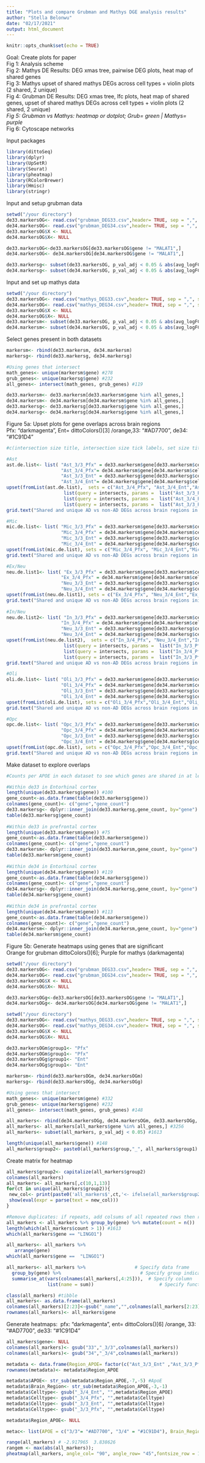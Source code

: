 ```yaml
---
title: "Plots and compare Grubman and Mathys DGE analysis results"
author: "Stella Belonwu"
date: "02/17/2021"
output: html_document
---
```


```r
knitr::opts_chunk$set(echo = TRUE)
```

Goal: Create plots for paper\
Fig 1: Analysis scheme\
Fig 2: Mathys DE Results: DEG xmas tree, pairwise DEG plots, heat map of shared genes\
Fig 3: Mathys upset of shared mathys DEGs across cell types + violin plots (2 shared, 2 unique)\
Fig 4: Grubman DE Results: DEG xmas tree, lfc plots, heat map of shared genes, upset of shared mathys DEGs across cell types + violin plots (2 shared, 2 unique)\
*Fig 5: Grubman vs Mathys: heatmap or dotplot; Grub= green | Mathys= purple*\
Fig 6: Cytoscape networks\

Input packages
```r
library(dittoSeq)
library(dplyr)
library(UpSetR)
library(Seurat)
library(pheatmap)
library(RColorBrewer)
library(Hmisc)
library(stringr)
```

Input and setup grubman data\
```r
setwd("/your directory")
de33.markersOG<- read.csv("grubman_DEG33.csv",header= TRUE, sep = ",", stringsAsFactors=FALSE)
de34.markersOG<- read.csv("grubman_DEG34.csv",header= TRUE, sep = ",", stringsAsFactors=FALSE)
de33.markersOG$X <- NULL
de34.markersOG$X<- NULL

de33.markersOG<-de33.markersOG[de33.markersOG$gene != "MALAT1",]
de34.markersOG<- de34.markersOG[de34.markersOG$gene != "MALAT1",]

de33.markersg<- subset(de33.markersOG, p_val_adj < 0.05 & abs(avg_logFC) > 0.25)
de34.markersg<- subset(de34.markersOG, p_val_adj < 0.05 & abs(avg_logFC) > 0.25)
```

Input and set up mathys data\
```r
setwd("/your directory")
de33.markersOG<- read.csv("mathys_DEG33.csv",header= TRUE, sep = ",", stringsAsFactors=FALSE)
de34.markersOG<- read.csv("mathys_DEG34.csv",header= TRUE, sep = ",", stringsAsFactors=FALSE)
de33.markersOG$X <- NULL
de34.markersOG$X<- NULL
de33.markersm<- subset(de33.markersOG, p_val_adj < 0.05 & abs(avg_logFC) > 0.25)
de34.markersm<- subset(de34.markersOG, p_val_adj < 0.05 & abs(avg_logFC) > 0.25)
```

Select genes present in both datasets\
```r
markersm<- rbind(de33.markersm, de34.markersm)
markersg<- rbind(de33.markersg, de34.markersg)

#Using genes that intersect
math_genes<- unique(markersm$gene) #278
grub_genes<- unique(markersg$gene) #232
all_genes<- intersect(math_genes, grub_genes) #119

de33.markersm<- de33.markersm[de33.markersm$gene %in% all_genes,]
de34.markersm<- de34.markersm[de34.markersm$gene %in% all_genes,]
de33.markersg<- de33.markersg[de33.markersg$gene %in% all_genes,]
de34.markersg<- de34.markersg[de34.markersg$gene %in% all_genes,]
```

Figure 5a: Upset plots for gene overlaps across brain regions\
Pfx: "darkmagenta", Ent= dittoColors()[3] /orange,33: "#AD7700", de34: "#1C91D4"\
```r
#c(intersection size title, intersection size tick labels, set size title, set size tick labels, set names, numbers above bars).

#Ast
ast.de.list<- list( "Ast_3/3_Pfx" = de33.markersm$gene[de33.markersm$cell_type == "Ast"], 
                    "Ast_3/4_Pfx"= de34.markersm$gene[de34.markersm$cell_type == "Ast"],
                    "Ast_3/3_Ent" = de33.markersg$gene[de33.markersg$cell_type == "ast"], 
                    "Ast_3/4_Ent"= de34.markersg$gene[de34.markersg$cell_type == "ast"])
upset(fromList(ast.de.list),  sets = c("Ast_3/4_Pfx", "Ast_3/4_Ent","Ast_3/3_Pfx","Ast_3/3_Ent"), keep.order = TRUE, order.by = "freq",  mainbar.y.label = "Gene Intersections", sets.x.label ="Number of DEGs", text.scale = c(2.25, 2.25, 1.9, 2.25, 2.25, 2.25), queries = list(list(query = intersects, params =  list("Ast_3/4_Ent","Ast_3/3_Ent"), color= dittoColors()[35], active = T), 
                     list(query = intersects, params =  list("Ast_3/3_Pfx","Ast_3/4_Pfx"), color=    "darkmagEnta", active = T),
                     list(query = intersects, params =  list("Ast_3/4_Pfx","Ast_3/4_Ent"), color=  "#1C91D4", active = T),  
                     list(query = intersects, params =  list("Ast_3/3_Pfx","Ast_3/3_Ent"), color=  "#AD7700", active = T)))
grid.text("Shared and unique AD vs non-AD DEGs across brain regions in Astrocytes",x = 0.69, y=0.98, gp=gpar(fontsize=20))

#Mic
mic.de.list<- list( "Mic_3/3_Pfx" = de33.markersm$gene[de33.markersm$cell_type == "Mic"], 
                    "Mic_3/4_Pfx" = de34.markersm$gene[de34.markersm$cell_type == "Mic"],
                    "Mic_3/3_Ent" = de33.markersg$gene[de33.markersg$cell_type == "mic"], 
                    "Mic_3/4_Ent" = de34.markersg$gene[de34.markersg$cell_type == "mic"] )
upset(fromList(mic.de.list), sets = c("Mic_3/4_Pfx", "Mic_3/4_Ent","Mic_3/3_Pfx","Mic_3/3_Ent"), keep.order = TRUE, order.by = "freq",  mainbar.y.label = "Gene Intersections", sets.x.label ="Number of DEGs",text.scale = c(2.25, 2.25, 1.9, 2.25, 2.25, 2.25), queries = list(list(query = intersects, params =  list("Mic_3/4_Ent","Mic_3/3_Ent"), color= dittoColors()[35], active = T), list(query = intersects, params =  list("Mic_3/4_Pfx","Mic_3/4_Ent"), color= "#1C91D4", active = T)))
grid.text("Shared and unique AD vs non-AD DEGs across brain regions in Microglia",x = 0.69, y=0.98, gp=gpar(fontsize=20))

#Ex/Neu
neu.de.list1<- list( "Ex_3/3_Pfx" = de33.markersm$gene[de33.markersm$cell_type == "Ex"], 
                    "Ex_3/4_Pfx" = de34.markersm$gene[de34.markersm$cell_type == "Ex"],
                    "Neu_3/3_Ent" = de33.markersg$gene[de33.markersg$cell_type == "neu"], 
                    "Neu_3/4_Ent" = de34.markersg$gene[de34.markersg$cell_type == "neu"])
upset(fromList(neu.de.list1), sets = c("Ex_3/4_Pfx", "Neu_3/4_Ent","Ex_3/3_Pfx","Neu_3/3_Ent"), keep.order = TRUE, order.by = "freq",  mainbar.y.label = "Gene Intersections", sets.x.label ="Number of DEGs", text.scale = c(2.25, 2.25, 1.9, 2.25, 2.25, 2.25), queries = list(list(query = intersects, params =  list("Neu_3/4_Ent","Neu_3/3_Ent"), color= dittoColors()[35], active = T),list(query = intersects, params =  list("Ex_3/4_Pfx","Ex_3/3_Pfx"), color= "darkmagEnta", active = T), list(query = intersects, params =  list("Ex_3/4_Pfx","Neu_3/4_Ent"), color=  "#1C91D4", active = T)))
grid.text("Shared and unique AD vs non-AD DEGs across brain regions inin Excitatory Neurons",x = 0.69, y=0.98, gp=gpar(fontsize=20))
 
#In/Neu
neu.de.list2<- list( "In_3/3_Pfx" = de33.markersm$gene[de33.markersm$cell_type == "In"],
                    "In_3/4_Pfx" = de34.markersm$gene[de34.markersm$cell_type == "In"],
                    "Neu_3/3_Ent" = de33.markersg$gene[de33.markersg$cell_type == "neu"],
                    "Neu_3/4_Ent" = de34.markersg$gene[de34.markersg$cell_type == "neu"])
upset(fromList(neu.de.list2),  sets = c("In_3/4_Pfx", "Neu_3/4_Ent","In_3/3_Pfx","Neu_3/3_Ent"), keep.order = TRUE,order.by = "freq",  mainbar.y.label = "Gene Intersections", nsets= 4,sets.x.label ="Number of DEGs", text.scale = c(2.25, 2.25, 1.9, 2.25, 2.25, 2.25),  queries = list(list(query = intersects, params =  list("Neu_3/4_Ent","Neu_3/3_Ent"), color= dittoColors()[35], active = T), 
                     list(query = intersects, params =  list("In_3/3_Pfx","In_3/4_Pfx"), color=    "darkmagEnta", active = T),
                     list(query = intersects, params =  list("In_3/4_Pfx","Neu_3/4_Ent"), color=  "#1C91D4", active = T),  
                     list(query = intersects, params =  list("In_3/3_Pfx","Neu_3/3_Ent"), color=  "#AD7700", active = T)))
grid.text("Shared and unique AD vs non-AD DEGs across brain regions in Inhibitory Neurons",x = 0.69, y=0.98, gp=gpar(fontsize=20))

#Oli
oli.de.list<- list( "Oli_3/3_Pfx" = de33.markersm$gene[de33.markersm$cell_type == "Oli"], 
                    "Oli_3/4_Pfx" = de34.markersm$gene[de34.markersm$cell_type == "Oli"],
                    "Oli_3/3_Ent" = de33.markersg$gene[de33.markersg$cell_type == "oli"], 
                    "Oli_3/4_Ent" = de34.markersg$gene[de34.markersg$cell_type == "oli"])
upset(fromList(oli.de.list), sets = c("Oli_3/4_Pfx","Oli_3/4_Ent","Oli_3/3_Pfx","Oli_3/3_Ent"), keep.order = TRUE, order.by = "freq",  mainbar.y.label = "Gene Intersections", nsets= 4,sets.x.label ="Number of DEGs", text.scale = c(2.25, 2.25, 1.9, 2.25, 2.25, 2.25), queries = list(list(query = intersects, params =  list("Oli_3/4_Ent","Oli_3/3_Ent"), color= dittoColors()[35], active = T), list(query = intersects, params =  list("Oli_3/4_Ent","Oli_3/4_Pfx"), color= "#1C91D4", active = T)))
grid.text("Shared and unique AD vs non-AD DEGs across brain regions in Oligodendrocytes",x = 0.695, y=0.98, gp=gpar(fontsize=19))

#Opc
opc.de.list<- list( "Opc_3/3_Pfx" = de33.markersm$gene[de33.markersm$cell_type == "Opc"],
                    "Opc_3/4_Pfx" = de34.markersm$gene[de34.markersm$cell_type == "Opc"],
                    "Opc_3/3_Ent" = de33.markersg$gene[de33.markersg$cell_type == "opc"],
                    "Opc_3/4_Ent" = de34.markersg$gene[de34.markersg$cell_type == "opc"])
upset(fromList(opc.de.list), sets = c("Opc_3/4_Pfx","Opc_3/4_Ent","Opc_3/3_Pfx","Opc_3/3_Ent"), keep.order = TRUE,order.by = "freq",  mainbar.y.label = "Gene Intersections", nsets= 4,sets.x.label ="Number of DEGs", text.scale = c(2.25, 2.25, 1.9, 2.25, 2.25, 2.25),queries = list(list(query = intersects, params =  list("Opc_3/4_Ent","Opc_3/3_Ent"), color= dittoColors()[35], active = T),list(query = intersects, params =  list("Opc_3/4_Ent","Opc_3/4_Pfx"), color=  "#1C91D4", active = T)))    
grid.text("Shared and unique AD vs non-AD DEGs across brain regions in OPCs",x = 0.69, y=0.98, gp=gpar(fontsize=20))
```

Make dataset to explore overlaps\ 
```r
#Counts per APOE in each dataset to see which genes are shared in at least one cell type

#Within de33 in Entorhinal cortex 
length(unique(de33.markersg$gene)) #100
gene_count<-as.data.frame(table(de33.markersg$gene))  
colnames(gene_count)<- c("gene","gene_count")
de33.markersg<- dplyr::inner_join(de33.markersg,gene_count, by="gene") 
table(de33.markersg$gene_count)
 
#Within de33 in prefrontal cortex 
length(unique(de33.markersm$gene)) #75
gene_count<-as.data.frame(table(de33.markersm$gene))  
colnames(gene_count)<- c("gene","gene_count")
de33.markersm<- dplyr::inner_join(de33.markersm,gene_count, by="gene") 
table(de33.markersm$gene_count)
 
#Within de34 in Entorhinal cortex 
length(unique(de34.markersg$gene)) #119
gene_count<-as.data.frame(table(de34.markersg$gene))  
colnames(gene_count)<- c("gene","gene_count")
de34.markersg<- dplyr::inner_join(de34.markersg,gene_count, by="gene") 
table(de34.markersg$gene_count)
 
#Within de34 in prefrontal cortex 
length(unique(de34.markersm$gene)) #113
gene_count<-as.data.frame(table(de34.markersm$gene))  
colnames(gene_count)<- c("gene","gene_count")
de34.markersm<- dplyr::inner_join(de34.markersm,gene_count, by="gene") 
table(de34.markersm$gene_count)
```

Figure 5b: Generate heatmaps using genes that are significant\
Orange for grubman dittoColors()[6]; Purple for mathys (darkmagenta)\
```r
setwd("/your directory")
de33.markersOG<- read.csv("grubman_DEG33.csv",header= TRUE, sep = ",", stringsAsFactors=FALSE)
de34.markersOG<- read.csv("grubman_DEG34.csv",header= TRUE, sep = ",", stringsAsFactors=FALSE)
de33.markersOG$X <- NULL
de34.markersOG$X<- NULL

de33.markersOGg<-de33.markersOG[de33.markersOG$gene != "MALAT1",]
de34.markersOGg<- de34.markersOG[de34.markersOG$gene != "MALAT1",]

setwd("/your directory")
de33.markersOG<- read.csv("mathys_DEG33.csv",header= TRUE, sep = ",", stringsAsFactors=FALSE)
de34.markersOG<- read.csv("mathys_DEG34.csv",header= TRUE, sep = ",", stringsAsFactors=FALSE)
de33.markersOG$X <- NULL
de34.markersOG$X<- NULL

de33.markersOGm$group1<- "Pfx"
de34.markersOGm$group1<- "Pfx"
de33.markersOGg$group1<- "Ent"
de34.markersOGg$group1<- "Ent"

markersm<- rbind(de33.markersOGm, de34.markersOGm)
markersg<- rbind(de33.markersOGg, de34.markersOGg)

#Using genes that intersect
math_genes<- unique(markersm$gene) #332
grub_genes<- unique(markersg$gene) #232
all_genes<- intersect(math_genes, grub_genes) #148

all_markers<- rbind(de34.markersOGg, de34.markersOGm, de33.markersOGg, de33.markersOGm) #6304
all_markers<- all_markers[all_markers$gene %in% all_genes,] #3256
all_markers<- subset(all_markers, p_val_adj < 0.05) #1613

length(unique(all_markers$gene)) #148
all_markers$group2<- paste0(all_markers$group,"_", all_markers$group1)
```

Create matrix for heatmap\  
```r
all_markers$group2<- capitalize(all_markers$group2)
colnames(all_markers)
all_markers<- all_markers[,c(10,1,13)]
for(ct in unique(all_markers$group2)){
 new_col<- print(paste0('all_markers$',ct,'<- ifelse(all_markers$group2 == "',ct,'",all_markers$avg_logFC, 0)'),sep='',quote = FALSE)  
 show(eval(expr = parse(text = new_col)))
}

#Remove duplicates: if repeats, add colsums of all repeated rows then remove duplicates
all_markers <- all_markers %>% group_by(gene) %>% mutate(count = n())
length(which(all_markers$count > 1)) #1613
which(all_markers$gene == "LINGO1")   

all_markers<- all_markers %>%
   arrange(gene)
which(all_markers$gene ==  "LINGO1")  

all_markers<- all_markers %>%                  # Specify data frame
  group_by(gene) %>%                             # Specify group indicator
  summarise_at(vars(colnames(all_markers[,4:25])),  # Specify column
               list(name = sum))                        # Specify function

class(all_markers) #tibble
all_markers<- as.data.frame(all_markers)
colnames(all_markers)[2:23]<-gsub("_name","",colnames(all_markers[2:23])) 
rownames(all_markers)<- all_markers$gene
```

Generate heatmaps:\ 
pfx: "darkmagenta", ent= dittoColors()[6] /orange, 33: "#AD7700", de33: "#1C91D4"\
```r
all_markers$gene<- NULL
colnames(all_markers)<- gsub("33","_3/3",colnames(all_markers))
colnames(all_markers)<- gsub("34","_3/4",colnames(all_markers))

metadata <- data.frame(Region_APOE= factor(c("Ast_3/3_Ent" ,"Ast_3/3_Pfx", "Mic_3/3_Ent", "Mic_3/3_Pfx" ,"Oli_3/3_Ent" ,"Oli_3/3_Pfx", "Opc_3/3_Ent", "Opc_3/3_Pfx" ,"Neu_3/3_Ent", "Ex_3/3_Pfx",  "In_3/3_Pfx" , "Ast_3/4_Ent", "Ast_3/4_Pfx" ,"Mic_3/4_Ent","Mic_3/4_Pfx", "Oli_3/4_Ent", "Oli_3/4_Pfx" ,"Opc_3/4_Ent" ,"Opc_3/4_Pfx", "Neu_3/4_Ent", "Ex_3/4_Pfx","In_3/4_Pfx")))
rownames(metadata)<- metadata$Region_APOE

metadata$APOE<- str_sub(metadata$Region_APOE,-7,-5) #ApoE
metadata$Brain_Region<- str_sub(metadata$Region_APOE,-3,-1)
metadata$Celltype<- gsub("_3/4_Ent", "",metadata$Region_APOE) 
metadata$Celltype<- gsub("_3/4_Pfx", "",metadata$Celltype) 
metadata$Celltype<- gsub("_3/3_Ent", "",metadata$Celltype) 
metadata$Celltype<- gsub("_3/3_Pfx", "",metadata$Celltype) 

metadata$Region_APOE<- NULL

metac<- list(APOE = c("3/3"= "#AD7700", "3/4" = "#1C91D4"), Brain_Region= c(Ent= dittoColors()[35], Pfx=  "darkmagenta"), Celltype=( c("Ast" = "#E69F00", "Ex"= "#009E73","In"= "#F0E442" ,"Neu"= "aquamarine2", "Mic" = "#0072B2", "Oli"="#D55E00","Opc" ="#CC79A7" )))

range(all_markers) # -2.917965  3.838626
rangem <- max(abs(all_markers));
pheatmap(all_markers, angle_col= "90", angle_row= "45",fontsize_row = 12,fontsize_col= 12 , show_rownames = FALSE, show_colnames = FALSE, scale = "none" ,  border_color = "black",fontsize= 12,annotation_col= metadata, annotation_colors = metac ,color = colorRampPalette(c("gold3", "white", "blue"))(100), breaks = seq(-rangem, rangem, length.out = 100))
```

